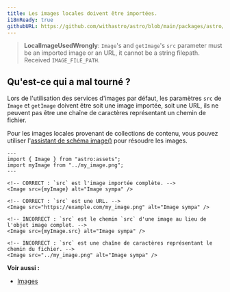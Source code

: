```yaml
---
title: Les images locales doivent être importées.
i18nReady: true
githubURL: https://github.com/withastro/astro/blob/main/packages/astro/src/core/errors/errors-data.ts
---
```


> **LocalImageUsedWrongly**: `Image`'s and `getImage`'s `src` parameter must be an imported image or an URL, it cannot be a string filepath. Received `IMAGE_FILE_PATH`.

## Qu'est-ce qui a mal tourné ?
Lors de l'utilisation des services d'images par défaut, les paramètres `src` de `Image` et `getImage` doivent être soit une image importée, soit une URL, ils ne peuvent pas être une chaîne de caractères représentant un chemin de fichier.

Pour les images locales provenant de collections de contenu, vous pouvez utiliser l'[assistant de schéma image()](/fr/guides/images/#images-dans-les-collections-de-contenu) pour résoudre les images.

```astro
---
import { Image } from "astro:assets";
import myImage from "../my_image.png";
---

<!-- CORRECT : `src` est l'image importée complète. -->
<Image src={myImage} alt="Image sympa" />

<!-- CORRECT : `src` est une URL. -->
<Image src="https://example.com/my_image.png" alt="Image sympa" />

<!-- INCORRECT : `src` est le chemin `src` d'une image au lieu de l'objet image complet. -->
<Image src={myImage.src} alt="Image sympa" />

<!-- INCORRECT : `src` est une chaîne de caractères représentant le chemin du fichier. -->
<Image src="../my_image.png" alt="Image sympa" />
```

**Voir aussi :**
-  [Images](/fr/guides/images/)
